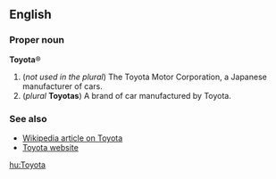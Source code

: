 ==English==
===Proper noun===
'''Toyota'''&reg;

#(''not used in the plural'') The Toyota Motor Corporation, a Japanese manufacturer of cars.
#(''plural'' '''Toyotas''') A brand of car manufactured by Toyota.

===See also===
*[[w:Toyota|Wikipedia article on Toyota]]
*[http://www.Toyota.com/ Toyota website]

[[hu:Toyota]]